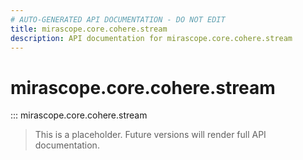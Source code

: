 ```yaml
---
# AUTO-GENERATED API DOCUMENTATION - DO NOT EDIT
title: mirascope.core.cohere.stream
description: API documentation for mirascope.core.cohere.stream
---
```


# mirascope.core.cohere.stream

::: mirascope.core.cohere.stream

> This is a placeholder. Future versions will render full API documentation.
